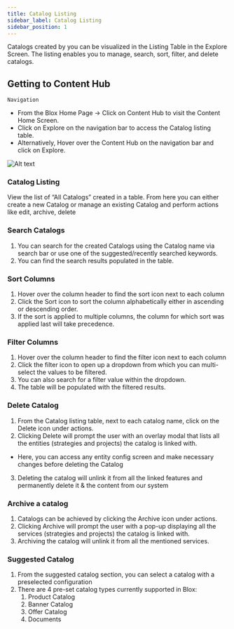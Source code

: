 ```yaml
---
title: Catalog Listing
sidebar_label: Catalog Listing
sidebar_position: 1
---
```


<head>
  <title>Catalog Listing</title>
  <meta name="description" content="" />
</head>

Catalogs created by you can be visualized in the Listing Table in the Explore Screen. The listing enables you to manage, search, sort, filter, and delete catalogs.

## Getting to Content Hub

`Navigation`

- From the Blox Home Page -> Click on Content Hub to visit the Content Home Screen.
- Click on Explore on the navigation bar to access the Catalog listing table.
- Alternatively, Hover over the Content Hub on the navigation bar and click on Explore.

![Alt text](https://d1r1e7xjkfj7nz.cloudfront.net/Screenshot%202023-04-06%20at%208.18.59%20AM.png 'a title')

### Catalog Listing

View the list of “All Catalogs” created in a table. From here you can either create a new Catalog or manage an existing Catalog and perform actions like edit, archive, delete

### Search Catalogs

1. You can search for the created Catalogs using the Catalog name via search bar or use one of the suggested/recently searched keywords.
2. You can find the search results populated in the table.

### Sort Columns

1. Hover over the column header to find the sort icon next to each column
2. Click the Sort icon to sort the column alphabetically either in ascending or descending order.
3. If the sort is applied to multiple columns, the column for which sort was applied last will take precedence.

### Filter Columns

1. Hover over the column header to find the filter icon next to each column
2. Click the filter icon to open up a dropdown from which you can multi-select the values to be filtered.
3. You can also search for a filter value within the dropdown.
4. The table will be populated with the filtered results.

### Delete Catalog

1. From the Catalog listing table, next to each catalog name, click on the Delete icon under actions.
2. Clicking Delete will prompt the user with an overlay modal that lists all the entities (strategies and projects) the catalog is linked with.

- Here, you can access any entity config screen and make necessary changes before deleting the Catalog

3. Deleting the catalog will unlink it from all the linked features and permanently delete it & the content from our system

### Archive a catalog

1. Catalogs can be achieved by clicking the Archive icon under actions.
2. Clicking Archive will prompt the user with a pop-up displaying all the services (strategies and projects) the catalog is linked with.
3. Archiving the catalog will unlink it from all the mentioned services.

### <a name="_heading=h.edgl75arsi46"></a>**Suggested Catalog**

1. From the suggested catalog section, you can select a catalog with a preselected configuration
1. There are 4 pre-set catalog types currently supported in Blox:
   1. Product Catalog
   1. Banner Catalog
   1. Offer Catalog
   1. Documents

